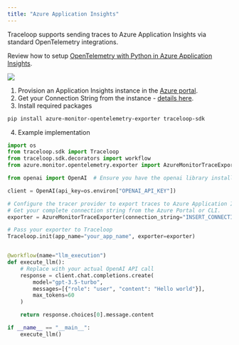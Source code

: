 ```yaml
---
title: "Azure Application Insights"
---
```


Traceloop supports sending traces to Azure Application Insights via standard OpenTelemetry integrations.

Review how to setup [OpenTelemetry with Python in Azure Application Insights](https://learn.microsoft.com/en-us/azure/azure-monitor/app/opentelemetry-enable?tabs=python).

<Frame>
  <img src="/img/integrations/azure.png" />
</Frame>

1. Provision an Application Insights instance in the [Azure portal](https://portal.azure.com/).
2. Get your Connection String from the instance - [details here](https://learn.microsoft.com/en-us/azure/azure-monitor/app/sdk-connection-string?tabs=python).
3. Install required packages

```bash
pip install azure-monitor-opentelemetry-exporter traceloop-sdk
```

4. Example implementation

```python
import os
from traceloop.sdk import Traceloop
from traceloop.sdk.decorators import workflow
from azure.monitor.opentelemetry.exporter import AzureMonitorTraceExporter

from openai import OpenAI  # Ensure you have the openai library installed

client = OpenAI(api_key=os.environ["OPENAI_API_KEY"])

# Configure the tracer provider to export traces to Azure Application Insights.
# Get your complete connection string from the Azure Portal or CLI.
exporter = AzureMonitorTraceExporter(connection_string="INSERT_CONNECTION_STRING_HERE")

# Pass your exporter to Traceloop
Traceloop.init(app_name="your_app_name", exporter=exporter)


@workflow(name="llm_execution")
def execute_llm():
    # Replace with your actual OpenAI API call
    response = client.chat.completions.create(
        model="gpt-3.5-turbo",
        messages=[{"role": "user", "content": "Hello world"}],
        max_tokens=60
    )

    return response.choices[0].message.content

if __name__ == "__main__":
    execute_llm()
```
